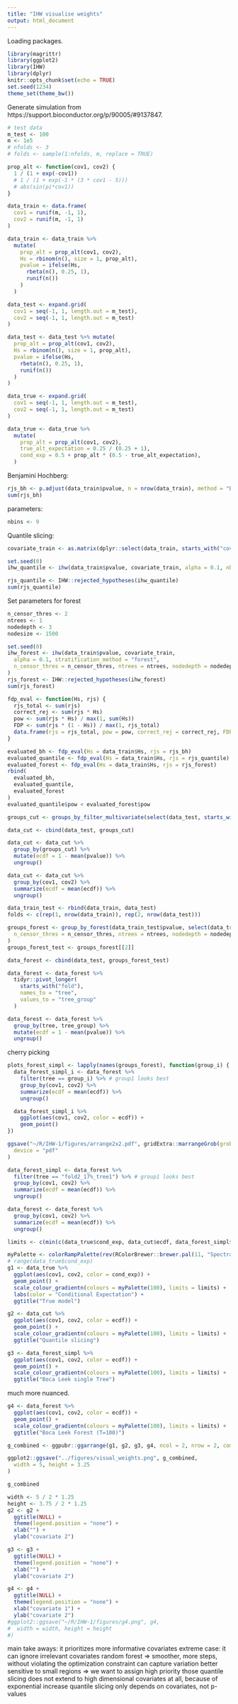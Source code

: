 ```yaml
---
title: "IHW visualise weights"
output: html_document
---
```



Loading packages.
```r
library(magrittr)
library(ggplot2)
library(IHW)
library(dplyr)
knitr::opts_chunk$set(echo = TRUE)
set.seed(1234)
theme_set(theme_bw())
```

Generate simulation from https://support.bioconductor.org/p/90005/#9137847. 
```r
# test data
m_test <- 100
m <- 1e5
# nfolds <- 3
# folds <- sample(1:nfolds, m, replace = TRUE)
```

```r
prop_alt <- function(cov1, cov2) {
  1 / (1 + exp(-cov1))
  # 1 / (1 + exp(-1 * (3 * cov1 - 5)))
  # abs(sin(pi*cov1))
}
```

```r
data_train <- data.frame(
  cov1 = runif(m, -1, 1),
  cov2 = runif(m, -1, 1)
)

data_train <- data_train %>%
  mutate(
    prop_alt = prop_alt(cov1, cov2),
    Hs = rbinom(n(), size = 1, prop_alt),
    pvalue = ifelse(Hs,
      rbeta(n(), 0.25, 1),
      runif(n())
    )
  )

data_test <- expand.grid(
  cov1 = seq(-1, 1, length.out = m_test),
  cov2 = seq(-1, 1, length.out = m_test)
)

data_test <- data_test %>% mutate(
  prop_alt = prop_alt(cov1, cov2),
  Hs = rbinom(n(), size = 1, prop_alt),
  pvalue = ifelse(Hs,
    rbeta(n(), 0.25, 1),
    runif(n())
  )
)
```

```r
data_true <- expand.grid(
  cov1 = seq(-1, 1, length.out = m_test),
  cov2 = seq(-1, 1, length.out = m_test)
)

data_true <- data_true %>%
  mutate(
    prop_alt = prop_alt(cov1, cov2),
    true_alt_expectation = 0.25 / (0.25 + 1),
    cond_exp = 0.5 + prop_alt * (0.5 - true_alt_expectation),
  )
```

Benjamini Hochberg:
```r
rjs_bh <- p.adjust(data_train$pvalue, n = nrow(data_train), method = "BH") <= 0.1
sum(rjs_bh)
```

parameters:
```r
nbins <- 9
```

Quantile slicing:
```r
covariate_train <- as.matrix(dplyr::select(data_train, starts_with("cov")))

set.seed(0)
ihw_quantile <- ihw(data_train$pvalue, covariate_train, alpha = 0.1, nbins = nbins)

rjs_quantile <- IHW::rejected_hypotheses(ihw_quantile)
sum(rjs_quantile)
```
Set parameters for forest
```r
n_censor_thres <- 2
ntrees <- 1
nodedepth <- 3
nodesize <- 1500
```

```r
set.seed(0)
ihw_forest <- ihw(data_train$pvalue, covariate_train,
  alpha = 0.1, stratification_method = "forest",
  n_censor_thres = n_censor_thres, ntrees = ntrees, nodedepth = nodedepth, nodesize = nodesize
)
rjs_forest <- IHW::rejected_hypotheses(ihw_forest)
sum(rjs_forest)
```

```r
fdp_eval <- function(Hs, rjs) {
  rjs_total <- sum(rjs)
  correct_rej <- sum(rjs * Hs)
  pow <- sum(rjs * Hs) / max(1, sum(Hs))
  FDP <- sum(rjs * (1 - Hs)) / max(1, rjs_total)
  data.frame(rjs = rjs_total, pow = pow, correct_rej = correct_rej, FDP = FDP)
}
```


```r
evaluated_bh <- fdp_eval(Hs = data_train$Hs, rjs = rjs_bh)
evaluated_quantile <- fdp_eval(Hs = data_train$Hs, rjs = rjs_quantile)
evaluated_forest <- fdp_eval(Hs = data_train$Hs, rjs = rjs_forest)
rbind(
  evaluated_bh,
  evaluated_quantile,
  evaluated_forest
)
evaluated_quantile$pow < evaluated_forest$pow
```

```r
groups_cut <- groups_by_filter_multivariate(select(data_test, starts_with("cov")), nbins)

data_cut <- cbind(data_test, groups_cut)

data_cut <- data_cut %>%
  group_by(groups_cut) %>%
  mutate(ecdf = 1 - mean(pvalue)) %>%
  ungroup()

data_cut <- data_cut %>%
  group_by(cov1, cov2) %>%
  summarize(ecdf = mean(ecdf)) %>%
  ungroup()
```

```r
data_train_test <- rbind(data_train, data_test)
folds <- c(rep(1, nrow(data_train)), rep(2, nrow(data_test)))
```

```r
groups_forest <- group_by_forest(data_train_test$pvalue, select(data_train_test, starts_with("cov")), folds,
  n_censor_thres = n_censor_thres, ntrees = ntrees, nodedepth = nodedepth, nodesize = nodesize
)
groups_forest_test <- groups_forest[[2]]

data_forest <- cbind(data_test, groups_forest_test)

data_forest <- data_forest %>%
  tidyr::pivot_longer(
    starts_with("fold"),
    names_to = "tree",
    values_to = "tree_group"
  )

data_forest <- data_forest %>%
  group_by(tree, tree_group) %>%
  mutate(ecdf = 1 - mean(pvalue)) %>%
  ungroup()
```

cherry picking
```r
plots_forest_simpl <- lapply(names(groups_forest), function(group_i) {
  data_forest_simpl_i <- data_forest %>%
    filter(tree == group_i) %>% # group1 looks best
    group_by(cov1, cov2) %>%
    summarize(ecdf = mean(ecdf)) %>%
    ungroup()

  data_forest_simpl_i %>%
    ggplot(aes(cov1, cov2, color = ecdf)) +
    geom_point()
})

ggsave("~/R/IHW-1/figures/arrange2x2.pdf", gridExtra::marrangeGrob(grobs = plots_forest_simpl, nrow = 2, ncol = 2),
  device = "pdf"
)
```

```r
data_forest_simpl <- data_forest %>%
  filter(tree == "fold2_17%_tree1") %>% # group1 looks best
  group_by(cov1, cov2) %>%
  summarize(ecdf = mean(ecdf)) %>%
  ungroup()

data_forest <- data_forest %>%
  group_by(cov1, cov2) %>%
  summarize(ecdf = mean(ecdf)) %>%
  ungroup()
```

```r
limits <- c(min(c(data_true$cond_exp, data_cut$ecdf, data_forest_simpl$ecdf, data_forest$ecdf)), max(c(data_true$cond_exp, data_cut$ecdf, data_forest_simpl$ecdf, data_forest$ecdf)))
```

```r
myPalette <- colorRampPalette(rev(RColorBrewer::brewer.pal(11, "Spectral")))
# range(data_true$cond_exp)
g1 <- data_true %>%
  ggplot(aes(cov1, cov2, color = cond_exp)) +
  geom_point() +
  scale_colour_gradientn(colours = myPalette(100), limits = limits) +
  labs(color = "Conditional Expectation") +
  ggtitle("True model")
```

```r
g2 <- data_cut %>%
  ggplot(aes(cov1, cov2, color = ecdf)) +
  geom_point() +
  scale_colour_gradientn(colours = myPalette(100), limits = limits) +
  ggtitle("Quantile slicing")
```

```r
g3 <- data_forest_simpl %>%
  ggplot(aes(cov1, cov2, color = ecdf)) +
  geom_point() +
  scale_colour_gradientn(colours = myPalette(100), limits = limits) +
  ggtitle("Boca Leek single Tree")
```
much more nuanced.
```r
g4 <- data_forest %>%
  ggplot(aes(cov1, cov2, color = ecdf)) +
  geom_point() +
  scale_colour_gradientn(colours = myPalette(100), limits = limits) +
  ggtitle("Boca Leek Forest (T=100)")
```

```r
g_combined <- ggpubr::ggarrange(g1, g2, g3, g4, ncol = 2, nrow = 2, common.legend = TRUE, legend = "bottom")

ggplot2::ggsave("../figures/visual_weights.png", g_combined,
  width = 5, height = 3.25
)

g_combined
```

```r
width <- 5 / 2 * 1.25
height <- 3.75 / 2 * 1.25
g2 <- g2 +
  ggtitle(NULL) +
  theme(legend.position = "none") +
  xlab("") +
  ylab("covariate 2")

g3 <- g3 +
  ggtitle(NULL) +
  theme(legend.position = "none") +
  xlab("") +
  ylab("covariate 2")

g4 <- g4 +
  ggtitle(NULL) +
  theme(legend.position = "none") +
  xlab("covariate 1") +
  ylab("covariate 2")
#ggplot2::ggsave("~/R/IHW-1/figures/g4.png", g4,
#  width = width, height = height
#)
```

main take aways:
it prioritizes more informative covariates
extreme case: it can ignore irrelevant covariates
random forest => smoother, more steps, without violating the optimization constraint
can capture variation better
sensitive to small regions => we want to assign high priority those
quantile slicing does not extend to high dimensional covariates at all, because of exponential increase
quantile slicing only depends on covariates, not p-values
